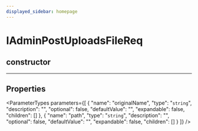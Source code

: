 ```yaml
---
displayed_sidebar: homepage
---
```



# IAdminPostUploadsFileReq

## constructor

___

## Properties

<ParameterTypes parameters={[
  {
    "name": "originalName",
    "type": "`string`",
    "description": "",
    "optional": false,
    "defaultValue": "",
    "expandable": false,
    "children": []
  },
  {
    "name": "path",
    "type": "`string`",
    "description": "",
    "optional": false,
    "defaultValue": "",
    "expandable": false,
    "children": []
  }
]} />
